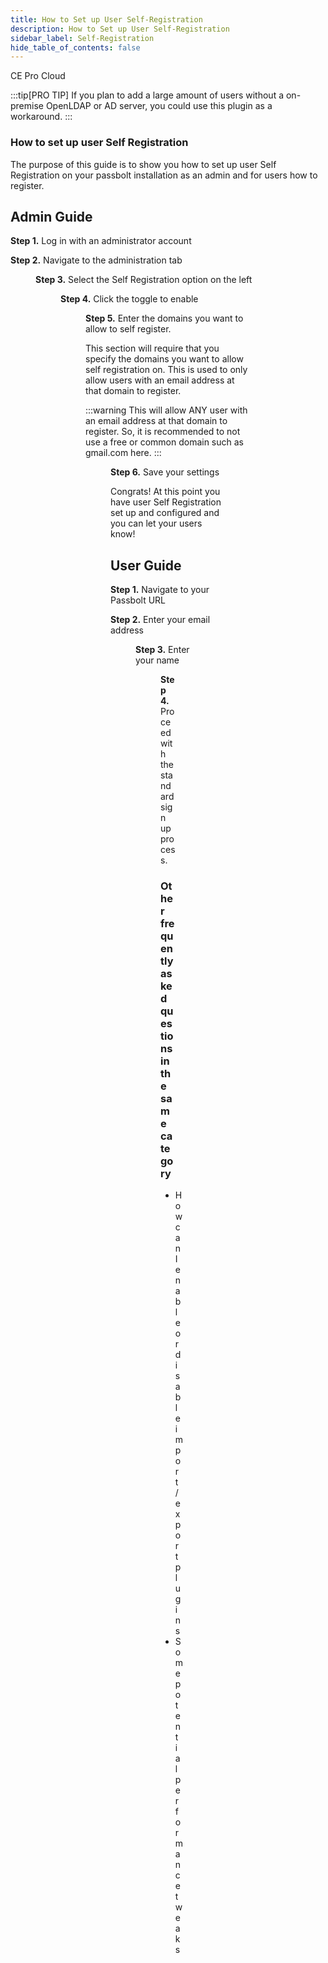 ```yaml
---
title: How to Set up User Self-Registration
description: How to Set up User Self-Registration
sidebar_label: Self-Registration
hide_table_of_contents: false
---
```



<div style={{display: "flex", gap: "1rem"}}>
  <Chips link="https://www.passbolt.com/ce/docker" isUnderMainTitle={true}>CE</Chips>
  <Chips link="https://www.passbolt.com/pricing/pro" isUnderMainTitle={true}>Pro</Chips>
  <Chips link="https://www.passbolt.com/pricing/cloud" isUnderMainTitle={true}>Cloud</Chips>
</div>

:::tip[PRO TIP]
If you plan to add a large amount of users without a on-premise OpenLDAP or AD server, you could use this plugin as a workaround. 
:::

### How to set up user Self Registration

The purpose of this guide is to show you how to set up user Self Registration on your passbolt installation as an admin and for users how to register.

## Admin Guide
<b>Step 1.</b> Log in with an administrator account

<b>Step 2.</b> Navigate to the administration tab

<Figure
  src={
    '/img/help/2023/02/self-registration/Admin1.png'
  }
  caption="fig. Navigate to admin tab"
  alt="Admin tab"
/>

<b>Step 3.</b> Select the Self Registration option on the left

<Figure
  src={
    '/img/help/2023/02/self-registration/Admin2.png'
  }
  caption="fig. Navigate to self registration"
  alt="Self registration tab"
/>

<b>Step 4.</b> Click the toggle to enable

<Figure
  src={
    '/img/help/2023/02/self-registration/Admin3.png'
  }
  caption="fig. Toggle self registration"
  alt="Toggle self registration"
/>

<b>Step 5.</b> Enter the domains you want to allow to self register.

This section will require that you specify the domains you want to allow self registration on. This is used to only allow users with an email address at that domain to register.


:::warning
This will allow ANY user with an email address at that domain to register. So, it is recommended to not use a free or common domain such as gmail.com here.
:::

<Figure
  src={
    '/img/help/2023/02/self-registration/Admin4.png'
  }
  caption="fig. Enter domains"
  alt="Enter domains"
/>

<b>Step 6.</b> Save your settings

Congrats! At this point you have user Self Registration set up and configured and you can let your users know!

## User Guide
<b>Step 1.</b> Navigate to your Passbolt URL

<b>Step 2.</b> Enter your email address

<Figure
  src={
    '/img/help/2023/02/self-registration/User1.png'
  }
  caption="fig. Enter your email address"
  alt="Enter your email address"
/>

<b>Step 3.</b> Enter your name

<Figure
  src={
    '/img/help/2023/02/self-registration/User2.png'
  }
  caption="fig. Enter your name"
  alt="Enter your name"
/>

<b>Step 4.</b> Proceed with the standard sign up process.

### Other frequently asked questions in the same category
<ul>
    <li>
        <Link to={`/docs/admin/faq/enable-disable-import-export-plugins/`}>How can I enable or disable import / export plugins</Link>
    </li>
    <li>
        <Link to={`/docs/hosting/troubleshooting/performance-tweaks/`}>Some potential performance tweaks</Link>
    </li>
</ul>
